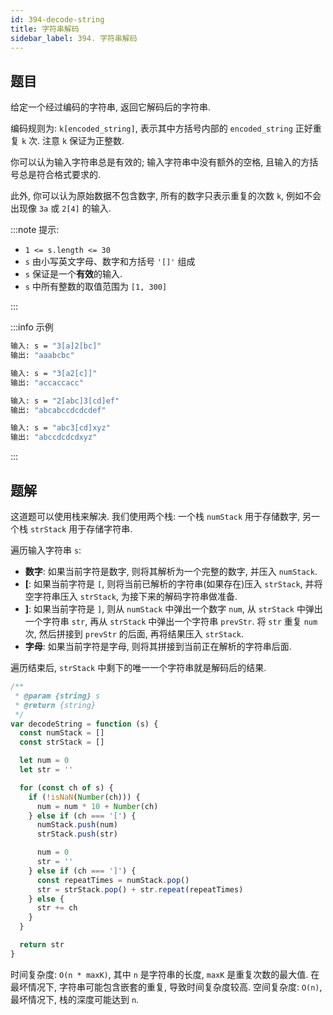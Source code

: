 ```yaml
---
id: 394-decode-string
title: 字符串解码
sidebar_label: 394. 字符串解码
---
```


## 题目

给定一个经过编码的字符串, 返回它解码后的字符串.

编码规则为: `k[encoded_string]`, 表示其中方括号内部的 `encoded_string` 正好重复 `k` 次. 注意 `k` 保证为正整数.

你可以认为输入字符串总是有效的; 输入字符串中没有额外的空格, 且输入的方括号总是符合格式要求的.

此外, 你可以认为原始数据不包含数字, 所有的数字只表示重复的次数 `k`, 例如不会出现像 `3a` 或 `2[4]` 的输入.

:::note 提示:

- `1 <= s.length <= 30`
- `s` 由小写英文字母、数字和方括号 `'[]'` 组成
- `s` 保证是一个**有效**的输入.
- `s` 中所有整数的取值范围为 `[1, 300]`

:::

:::info 示例

```bash
输入: s = "3[a]2[bc]"
输出: "aaabcbc"
```

```bash
输入: s = "3[a2[c]]"
输出: "accaccacc"
```

```bash
输入: s = "2[abc]3[cd]ef"
输出: "abcabccdcdcdef"
```

```bash
输入: s = "abc3[cd]xyz"
输出: "abccdcdcdxyz"
```

:::

## 题解

这道题可以使用栈来解决. 我们使用两个栈: 一个栈 `numStack` 用于存储数字, 另一个栈 `strStack` 用于存储字符串.

遍历输入字符串 `s`:

- **数字**: 如果当前字符是数字, 则将其解析为一个完整的数字, 并压入 `numStack`.
- **[**: 如果当前字符是 `[`, 则将当前已解析的字符串(如果存在)压入 `strStack`, 并将空字符串压入 `strStack`, 为接下来的解码字符串做准备.
- **]**: 如果当前字符是 `]`, 则从 `numStack` 中弹出一个数字 `num`, 从 `strStack` 中弹出一个字符串 `str`, 再从 `strStack` 中弹出一个字符串 `prevStr`. 将 `str` 重复 `num` 次, 然后拼接到 `prevStr` 的后面, 再将结果压入 `strStack`.
- **字母**: 如果当前字符是字母, 则将其拼接到当前正在解析的字符串后面.

遍历结束后, `strStack` 中剩下的唯一一个字符串就是解码后的结果.

```ts
/**
 * @param {string} s
 * @return {string}
 */
var decodeString = function (s) {
  const numStack = []
  const strStack = []

  let num = 0
  let str = ''

  for (const ch of s) {
    if (!isNaN(Number(ch))) {
      num = num * 10 + Number(ch)
    } else if (ch === '[') {
      numStack.push(num)
      strStack.push(str)

      num = 0
      str = ''
    } else if (ch === ']') {
      const repeatTimes = numStack.pop()
      str = strStack.pop() + str.repeat(repeatTimes)
    } else {
      str += ch
    }
  }

  return str
}
```

时间复杂度: `O(n * maxK)`, 其中 `n` 是字符串的长度, `maxK` 是重复次数的最大值. 在最坏情况下, 字符串可能包含嵌套的重复, 导致时间复杂度较高.
空间复杂度: `O(n)`, 最坏情况下, 栈的深度可能达到 `n`.
